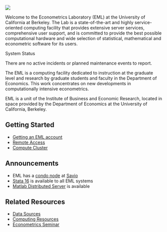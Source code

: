 ![](./images/EML_logo.png){fig-alt="EML logo"}

Welcome to the Econometrics Laboratory (EML) at the University of
California at Berkeley. The Lab is a state-of-the-art and highly
service-oriented computing facility that provides extensive server
services, comprehensive user support, and is committed to provide the
best possible computational hardware and wide selection of statistical,
mathematical and econometric software for its users.

::: {.column-margin}
System Status

There are no active incidents or planned maintenance events to report.
:::
  
The EML is a computing facility dedicated to instruction at the graduate level and research by graduate students and faculty in the Department of Economics. This work concentrates on new developments in computationally intensive econometrics.

EML is a unit of the Institute of Business and Economic Research, located in space provided by the Department of Economics at the University of California, Berkeley.

## Getting Started

-   [Getting an EML account](account-apply.qmd)
-   [Remote Access](remote.qmd)
-   [Compute Cluster](cluster.qmd)

## Announcements

-   EML has a [condo node](savio.qmd) at
    [Savio](http://research-it.berkeley.edu/services/high-performance-computing)
-   [Stata 16](http://stata.com/new-in-stata/) is available to all EML
    systems
-   [Matlab Distributed
    Server](http://www.mathworks.com/products/distriben/) is available

## Related Resources

-   [Data Sources](emldata.qmd)
-   [Computing
    Resources](https://www.econ.berkeley.edu/resources/computing)
-   [Econometrics Seminar](https://events.berkeley.edu/econ)
